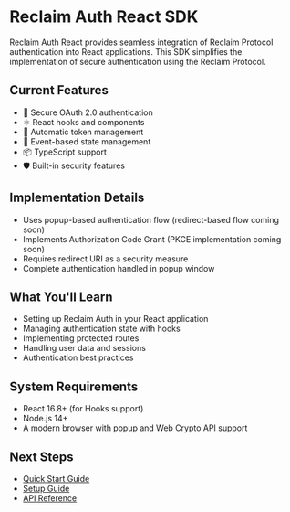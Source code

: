 # Reclaim Auth React SDK

Reclaim Auth React provides seamless integration of Reclaim Protocol authentication into React applications. This SDK simplifies the implementation of secure authentication using the Reclaim Protocol.

## Current Features

- 🔐 Secure OAuth 2.0 authentication
- ⚛️ React hooks and components
- 🔄 Automatic token management
- 🎯 Event-based state management
- 📦 TypeScript support
- 🛡️ Built-in security features

## Implementation Details

- Uses popup-based authentication flow (redirect-based flow coming soon)
- Implements Authorization Code Grant (PKCE implementation coming soon)
- Requires redirect URI as a security measure
- Complete authentication handled in popup window

## What You'll Learn

- Setting up Reclaim Auth in your React application
- Managing authentication state with hooks
- Implementing protected routes
- Handling user data and sessions
- Authentication best practices

## System Requirements

- React 16.8+ (for Hooks support)
- Node.js 14+
- A modern browser with popup and Web Crypto API support

## Next Steps

- [Quick Start Guide](/oauth-react/quickstart)
- [Setup Guide](/oauth-react/setup)
- [API Reference](/oauth-react/api-reference)